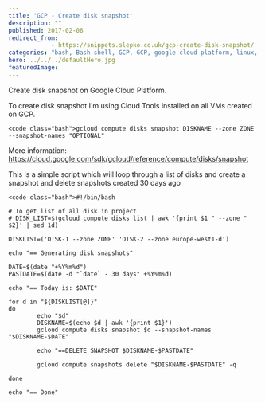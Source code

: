 ```yaml
---
title: 'GCP - Create disk snapshot'
description: ""
published: 2017-02-06
redirect_from:
            - https://snippets.slepko.co.uk/gcp-create-disk-snapshot/
categories: "bash, Bash shell, GCP, GCP, google cloud platform, linux, Linux, shell"
hero: ../../../defaultHero.jpg
featuredImage:
---
```

Create disk snapshot on Google Cloud Platform.

To create disk snapshot I'm using Cloud Tools installed on all VMs created on GCP.

```
<code class="bash">gcloud compute disks snapshot DISKNAME --zone ZONE --snapshot-names "OPTIONAL"
```

More information: <https://cloud.google.com/sdk/gcloud/reference/compute/disks/snapshot>

This is a simple script which will loop through a list of disks and create a snapshot and delete snapshots created 30 days ago

```
<code class="bash">#!/bin/bash

# To get list of all disk in project
# DISK_LIST=$(gcloud compute disks list | awk '{print $1 " --zone " $2}' | sed 1d)

DISKLIST=('DISK-1 --zone ZONE' 'DISK-2 --zone europe-west1-d')

echo "== Generating disk snapshots"

DATE=$(date "+%Y%m%d")
PASTDATE=$(date -d "`date` - 30 days" +%Y%m%d)

echo "== Today is: $DATE"

for d in "${DISKLIST[@]}"
do
        echo "$d"
        DISKNAME=$(echo $d | awk '{print $1}')
        gcloud compute disks snapshot $d --snapshot-names "$DISKNAME-$DATE"

        echo "==DELETE SNAPSHOT $DISKNAME-$PASTDATE"

        gcloud compute snapshots delete "$DISKNAME-$PASTDATE" -q

done

echo "== Done"
```
